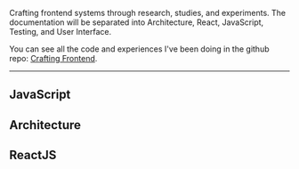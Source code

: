 <div class="series">

<SmoothRender>

Crafting frontend systems through research, studies, and experiments. The documentation will be separated into Architecture, React, JavaScript, Testing, and User Interface.

You can see all the code and experiences I've been doing in the github repo: [Crafting Frontend](https://github.com/imteekay/crafting-frontend).

---

## JavaScript

<ul>
  <PostAndDate
    date="2022-12-05"
    title="Event Emitter"
    url="/series/crafting-frontend/event-emitter"
  />
</ul>

## Architecture

<ul>
  <PostAndDate
    date="2022-12-11"
    title="Guest and Room Selector"
    url="/series/frontend-challenges/findhotel-frontend-challenge"
  />

  <PostAndDate
    date="2023-01-28"
    title="Spotify Playlist — Frontend System Architecture"
    url="/series/crafting-frontend/spotify-playlist-frontend-system-architecture"
  />
</ul>

## ReactJS

<ul>
  <PostAndDate
    date="2022-11-13"
    title="Update the Parent's State"
    url="/series/crafting-frontend/update-the-parents-state-react"
  />
  <PostAndDate
    date="2022-11-27"
    title="State Management with Context API"
    url="/series/crafting-frontend/state-management-with-context-api"
  />
  <PostAndDate
    date="2022-11-28"
    title="Data Fetching"
    url="/series/crafting-frontend/data-fetching"
  />
  <PostAndDate
    date="2022-12-02"
    title="Tag Input"
    url="/series/crafting-frontend/tag-input"
  />
  <PostAndDate
    date="2022-12-13"
    title="Nested Comments"
    url="/series/crafting-frontend/nested-comments"
  />
</ul>

</SmoothRender>

</div>
